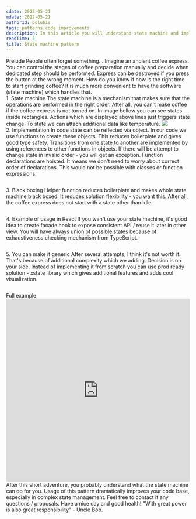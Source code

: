 ```yaml
---
cdate: 2022-05-21
mdate: 2022-05-21
authorId: polubis
tags: patterns,code improvements
description: In this article you will understand state machine and implement coffee express with this pattern.
readTime: 5
title: State machine pattern
---
```


<Section>
  <XL>Prelude</XL>
  <M>People often forget something...</M>
  <M>
    Imagine an ancient coffee express. You can control the stages of coffee
    preparation manually and decide when dedicated step should be performed.
  </M>
  <M>
    Express can be destroyed if you press the button at the wrong moment. How do
    you know if now is the right time to start grinding coffee? It is much more
    convenient to have the software (state machine) which handles that.
  </M>
</Section>

<Section>
  <XL>1. State machine</XL>
  <M>
    The state machine is a mechanism that makes sure that the operations are
    performed in the right order. After all, you can't make coffee if the coffee
    express is not turned on.
  </M>
  <M>
    In image bellow you can see states inside rectangles. Actions which are
    displayed above lines just triggers state change. To state we can attach
    additional data like temperature.
  </M>
  <Img
    src="https://raw.githubusercontent.com/polubis/WebBlog/State-machine-pattern/src/articles/patterns/state-machine-pattern/SM.png"
    description="Coffee express as state machine"
  />
</Section>

<Section>
  <XL>2. Implementation</XL>
  <M>
    In code state can be reflected via object. In our code we use functions to
    create these objects. This reduces boilerplate and gives good type safety.
  </M>
  <M>
    Transitions from one state to another are implemented by using references to
    other functions in objects. If there will be attempt to change state in
    invalid order - you will get an exception.
  </M>
  <Hint hasBg>
    Function declarations are hoisted. It means we don't need to worry about
    correct order of declarations. This would not be possible with classes or
    function expressions.
  </Hint>
  <Code description="Function declarations are cool">
    <deckgo-highlight-code src="https://raw.githubusercontent.com/polubis/state-machine-pattern/main/src/snippets/coffee-express-state-machine-functional.ts"></deckgo-highlight-code>
  </Code>
</Section>

<Section>
  <XL>3. Black boxing</XL>
  <M>
    Helper function reduces boilerplate and makes whole state machine black
    boxed. It reduces solution flexibility - you want this. After all, the
    coffee express does not start with a state other than Idle.
  </M>
  <Code description="Huraaaaa">
    <deckgo-highlight-code src="https://raw.githubusercontent.com/polubis/state-machine-pattern/main/src/snippets/reducing-boilerplate.ts"></deckgo-highlight-code>
  </Code>
</Section>

<Section>
  <XL>4. Example of usage in React</XL>
  <M>
    If you wan't use your state machine, it's good idea to create facade hook to
    expose consistent API / reuse it later in other view. You will have always
    union of possible states because of exhaustiveness checking mechanism from
    TypeScript.
  </M>
  <Code description="We are reactive">
    <deckgo-highlight-code src="https://raw.githubusercontent.com/polubis/state-machine-pattern/main/src/snippets/use-with-react.tsx"></deckgo-highlight-code>
  </Code>
</Section>

<Section>
  <XL>5. You can make it generic</XL>
  <M>
    After several attempts, I think it's not worth it. That's because of
    additional complexity which we adding. Decision is on your side.
  </M>
  <Hint hasBg>
    Instead of implementing it from scratch you can use prod ready solution -
    xstate library which gives additional features and adds cool visualization.
  </Hint>
  <Code description="TypeScript code from libs can destroy your brain">
    <deckgo-highlight-code src="https://raw.githubusercontent.com/polubis/state-machine-pattern/main/src/final/generic-state-machine.ts"></deckgo-highlight-code>
  </Code>
</Section>

<Section>
  <XL>Full example</XL>
  <iframe
    src="https://codesandbox.io/embed/state-machine-pattern-ylecvm?fontsize=14&hidenavigation=1&theme=dark"
    style="width:100%; height:500px; border:0; border-radius: 4px; overflow:hidden;"
    title="State machine pattern"
    allow="accelerometer; ambient-light-sensor; camera; encrypted-media; geolocation; gyroscope; hid; microphone; midi; payment; usb; vr; xr-spatial-tracking"
    sandbox="allow-forms allow-modals allow-popups allow-presentation allow-same-origin allow-scripts"
  ></iframe>
</Section>

<Summary>
  <M>
    After this short adventure, you probably understand what the state machine
    can do for you. Usage of this pattern dramatically improves your code base,
    especially in complex state management.
  </M>
  <M>
    Feel free to contact if any questions / proposals. Have a nice day and good
    health!
  </M>
  <Hint hasBg>
    "With great power is also great responsibility" - Uncle Bob.
  </Hint>
</Summary>
